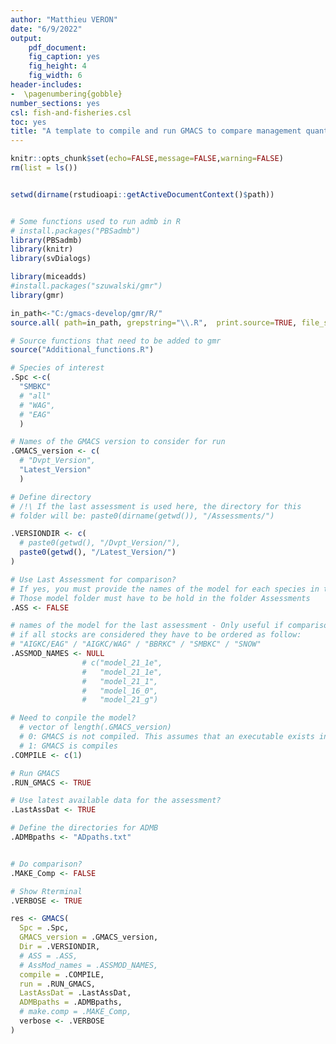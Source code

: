 ```yaml
---
author: "Matthieu VERON"
date: "6/9/2022"
output:
    pdf_document:
    fig_caption: yes
    fig_height: 4
    fig_width: 6
header-includes:   
-  \pagenumbering{gobble}
number_sections: yes
csl: fish-and-fisheries.csl
toc: yes
title: "A template to compile and run GMACS to compare management quantities between different versions."
---
```


```r
knitr::opts_chunk$set(echo=FALSE,message=FALSE,warning=FALSE)
rm(list = ls())


setwd(dirname(rstudioapi::getActiveDocumentContext()$path))


# Some functions used to run admb in R
# install.packages("PBSadmb")
library(PBSadmb)
library(knitr)
library(svDialogs)

library(miceadds)
#install.packages("szuwalski/gmr")
library(gmr)

in_path<-"C:/gmacs-develop/gmr/R/"
source.all( path=in_path, grepstring="\\.R",  print.source=TRUE, file_sep="__"  )

# Source functions that need to be added to gmr
source("Additional_functions.R")
```

\newpage

```r

# Species of interest
.Spc <-c(
  "SMBKC"
  # "all"
  # "WAG",
  # "EAG"
  )

# Names of the GMACS version to consider for run
.GMACS_version <- c(
  # "Dvpt_Version",
  "Latest_Version"
  )

# Define directory
# /!\ If the last assessment is used here, the directory for this 
# folder will be: paste0(dirname(getwd()), "/Assessments/")

.VERSIONDIR <- c(
  # paste0(getwd(), "/Dvpt_Version/"),
  paste0(getwd(), "/Latest_Version/")
)

# Use Last Assessment for comparison?
# If yes, you must provide the names of the model for each species in the variable .ASSMOD_NAMES
# Those model folder must have to be hold in the folder Assessments
.ASS <- FALSE

# names of the model for the last assessment - Only useful if comparison is made.
# if all stocks are considered they have to be ordered as follow:
# "AIGKC/EAG" / "AIGKC/WAG" / "BBRKC" / "SMBKC" / "SNOW"
.ASSMOD_NAMES <- NULL
                # c("model_21_1e",
                #   "model_21_1e",
                #   "model_21_1",
                #   "model_16_0",
                #   "model_21_g")

# Need to conpile the model?
  # vector of length(.GMACS_version)
  # 0: GMACS is not compiled. This assumes that an executable exists in the directory of the concerned version.
  # 1: GMACS is compiles
.COMPILE <- c(1)

# Run GMACS
.RUN_GMACS <- TRUE

# Use latest available data for the assessment?
.LastAssDat <- TRUE

# Define the directories for ADMB
.ADMBpaths <- "ADpaths.txt"


# Do comparison?
.MAKE_Comp <- FALSE

# Show Rterminal
.VERBOSE <- TRUE

```

```r

res <- GMACS(
  Spc = .Spc,
  GMACS_version = .GMACS_version,
  Dir = .VERSIONDIR,
  # ASS = .ASS,
  # AssMod_names = .ASSMOD_NAMES,
  compile = .COMPILE,
  run = .RUN_GMACS,
  LastAssDat = .LastAssDat,
  ADMBpaths = .ADMBpaths,
  # make.comp = .MAKE_Comp,
  verbose <- .VERBOSE
)

```

